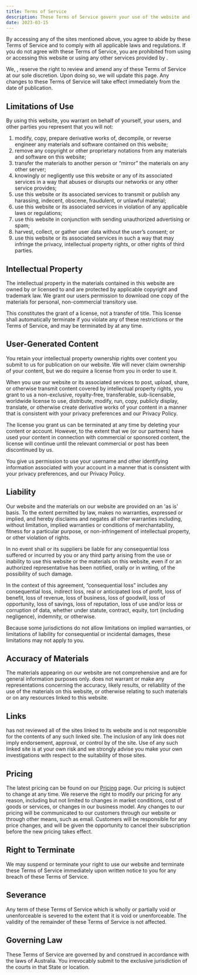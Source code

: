 ```yaml
---
title: Terms of Service
description: These Terms of Service govern your use of the website and any related services provided by us.
date: 2023-03-15
---
```


By accessing any of the sites mentioned above, you agree to abide by these Terms of Service and to comply with all applicable laws and regulations. If you do not agree with these Terms of Service, you are prohibited from using or accessing this website or using any other services provided by <CompanyName />.

We, <CompanyName />, reserve the right to review and amend any of these Terms of Service at our sole discretion. Upon doing so, we will update this page. Any changes to these Terms of Service will take effect immediately from the date of publication.

## Limitations of Use

By using this website, you warrant on behalf of yourself, your users, and other parties you represent that you will not:

1. modify, copy, prepare derivative works of, decompile, or reverse engineer any materials and software contained on this website;
2. remove any copyright or other proprietary notations from any materials and software on this website;
3. transfer the materials to another person or “mirror” the materials on any other server;
4. knowingly or negligently use this website or any of its associated services in a way that abuses or disrupts our networks or any other service <CompanyName /> provides;
5. use this website or its associated services to transmit or publish any harassing, indecent, obscene, fraudulent, or unlawful material;
6. use this website or its associated services in violation of any applicable laws or regulations;
7. use this website in conjunction with sending unauthorized advertising or spam;
8. harvest, collect, or gather user data without the user’s consent; or
9. use this website or its associated services in such a way that may infringe the privacy, intellectual property rights, or other rights of third parties.

## Intellectual Property

The intellectual property in the materials contained in this website are owned by or licensed to <CompanyName /> and are protected by applicable copyright and trademark law. We grant our users permission to download one copy of the materials for personal, non-commercial transitory use.

This constitutes the grant of a license, not a transfer of title. This license shall automatically terminate if you violate any of these restrictions or the Terms of Service, and may be terminated by <CompanyName /> at any time.

## User-Generated Content

You retain your intellectual property ownership rights over content you submit to us for publication on our website. We will never claim ownership of your content, but we do require a license from you in order to use it.

When you use our website or its associated services to post, upload, share, or otherwise transmit content covered by intellectual property rights, you grant to us a non-exclusive, royalty-free, transferable, sub-licensable, worldwide license to use, distribute, modify, run, copy, publicly display, translate, or otherwise create derivative works of your content in a manner that is consistent with your privacy preferences and our Privacy Policy.

The license you grant us can be terminated at any time by deleting your content or account. However, to the extent that we (or our partners) have used your content in connection with commercial or sponsored content, the license will continue until the relevant commercial or post has been discontinued by us.

You give us permission to use your username and other identifying information associated with your account in a manner that is consistent with your privacy preferences, and our Privacy Policy.

## Liability

Our website and the materials on our website are provided on an 'as is' basis. To the extent permitted by law, <CompanyName /> makes no warranties, expressed or implied, and hereby disclaims and negates all other warranties including, without limitation, implied warranties or conditions of merchantability, fitness for a particular purpose, or non-infringement of intellectual property, or other violation of rights.

In no event shall <CompanyName /> or its suppliers be liable for any consequential loss suffered or incurred by you or any third party arising from the use or inability to use this website or the materials on this website, even if <CompanyName /> or an authorized representative has been notified, orally or in writing, of the possibility of such damage.

In the context of this agreement, “consequential loss” includes any consequential loss, indirect loss, real or anticipated loss of profit, loss of benefit, loss of revenue, loss of business, loss of goodwill, loss of opportunity, loss of savings, loss of reputation, loss of use and/or loss or corruption of data, whether under statute, contract, equity, tort (including negligence), indemnity, or otherwise.

Because some jurisdictions do not allow limitations on implied warranties, or limitations of liability for consequential or incidental damages, these limitations may not apply to you.

## Accuracy of Materials

The materials appearing on our website are not comprehensive and are for general information purposes only. <CompanyName /> does not warrant or make any representations concerning the accuracy, likely results, or reliability of the use of the materials on this website, or otherwise relating to such materials or on any resources linked to this website.

## Links

<CompanyName /> has not reviewed all of the sites linked to its website and is not responsible for the contents of any such linked site. The inclusion of any link does not imply endorsement, approval, or control by <CompanyName /> of the site. Use of any such linked site is at your own risk and we strongly advise you make your own investigations with respect to the suitability of those sites.

## Pricing

The latest pricing can be found on our [Pricing](/pricing) page. Our pricing is subject to change at any time. We reserve the right to modify our pricing for any reason, including but not limited to changes in market conditions, cost of goods or services, or changes in our business model. Any changes to our pricing will be communicated to our customers through our website or through other means, such as email. Customers will be responsible for any price changes, and will be given the opportunity to cancel their subscription before the new pricing takes effect.

## Right to Terminate

We may suspend or terminate your right to use our website and terminate these Terms of Service immediately upon written notice to you for any breach of these Terms of Service.

## Severance

Any term of these Terms of Service which is wholly or partially void or unenforceable is severed to the extent that it is void or unenforceable. The validity of the remainder of these Terms of Service is not affected.

## Governing Law

These Terms of Service are governed by and construed in accordance with the laws of Australia. You irrevocably submit to the exclusive jurisdiction of the courts in that State or location.
